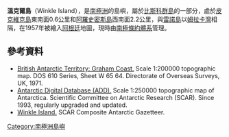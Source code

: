 {{coord|65|31|S|65|39|W|display=title}}

'''溫克爾島'''（Winkle Island），是[[南極洲|南極洲]]的島嶼，屬於[[比斯科群島|比斯科群島]]的一部分，處於[[皮克維克島|皮克維克島]]東南面0.6公里和[[阿羅史密斯島|阿羅史密斯島]]西南面2.2公里，與[[雷諾島|雷諾島]]以[[姆拉卡灣|姆拉卡灣]]相隔，在1957年被繪入[[阿根廷|阿根廷]]地圖，現時由[[南極條約體系|南極條約體系]]管理。

==參考資料==
* [https://data.aad.gov.au/aadc/mapcat/display_map.cfm?map_id=3110 British Antarctic Territory: Graham Coast.] {{Wayback|url=https://data.aad.gov.au/aadc/mapcat/display_map.cfm?map_id=3110 |date=20131112130011 }}  Scale 1:200000 topographic map.  DOS 610 Series, Sheet W 65 64.  Directorate of Overseas Surveys, UK, 1971.
* [http://www.add.scar.org Antarctic Digital Database (ADD).] {{Wayback|url=http://www.add.scar.org/ |date=20170305000653 }} Scale 1:250000 topographic map of Antarctica. Scientific Committee on Antarctic Research (SCAR). Since 1993, regularly upgraded and updated.
* [https://data.aad.gov.au/aadc/gaz/scar/display_name.cfm?gaz_id=133788 Winkle Island.] SCAR Composite Antarctic Gazetteer.

{{DEFAULTSORT:Winkle Island}}
[[Category:南極洲島嶼|Category:南極洲島嶼]]


{{Biscoes-geo-stub}}